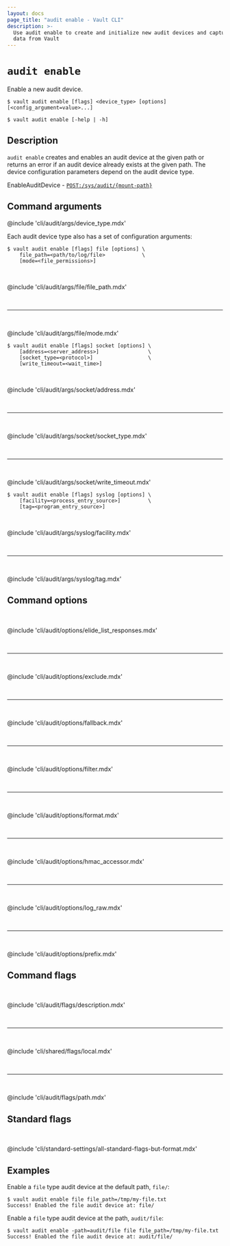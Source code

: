 ```yaml
---
layout: docs
page_title: "audit enable - Vault CLI"
description: >-
  Use audit enable to create and initialize new audit devices and capture log
  data from Vault
---
```


# `audit enable`

Enable a new audit device.

<CodeBlockConfig hideClipboard>

```shell-session
$ vault audit enable [flags] <device_type> [options] [<config_argument=value>...]

$ vault audit enable [-help | -h]
```

</CodeBlockConfig>

## Description

`audit enable` creates and enables an audit device at the given path or returns
an error if an audit device already exists at the given path. The device
configuration parameters depend on the audit device type.

<Tip title="Related API endpoints">

  EnableAuditDevice - [`POST:/sys/audit/{mount-path}`](/vault/api-docs/system/audit#enable-audit-device)

</Tip>



## Command arguments

@include 'cli/audit/args/device_type.mdx'

Each audit device type also has a set of configuration arguments:

<Tabs>

<Tab heading="File">

<CodeBlockConfig hideClipboard>

```shell-session
$ vault audit enable [flags] file [options] \
    file_path=<path/to/log/file>            \
    [mode=<file_permissions>]
```

</CodeBlockConfig>

<br />

@include 'cli/audit/args/file/file_path.mdx'

<br /><hr /><br />

@include 'cli/audit/args/file/mode.mdx'

</Tab>

<Tab heading="Socket">

<CodeBlockConfig hideClipboard>

```shell-session
$ vault audit enable [flags] socket [options] \
    [address=<server_address>]                \
    [socket_type=<protocol>]                  \
    [write_timeout=<wait_time>]
```

</CodeBlockConfig>

<br />

@include 'cli/audit/args/socket/address.mdx'

<br /><hr /><br />

@include 'cli/audit/args/socket/socket_type.mdx'

<br /><hr /><br />

@include 'cli/audit/args/socket/write_timeout.mdx'

</Tab>

<Tab heading="Syslog">

<CodeBlockConfig hideClipboard>

```shell-session
$ vault audit enable [flags] syslog [options] \
    [facility=<process_entry_source>]         \
    [tag=<program_entry_source>]
```

</CodeBlockConfig>

<br />

@include 'cli/audit/args/syslog/facility.mdx'

<br /><hr /><br />

@include 'cli/audit/args/syslog/tag.mdx'

</Tab>

</Tabs>

## Command options

<br />

@include 'cli/audit/options/elide_list_responses.mdx'

<br /><hr /><br />

@include 'cli/audit/options/exclude.mdx'

<br /><hr /><br />

@include 'cli/audit/options/fallback.mdx'

<br /><hr /><br />

@include 'cli/audit/options/filter.mdx'

<br /><hr /><br />

@include 'cli/audit/options/format.mdx'

<br /><hr /><br />

@include 'cli/audit/options/hmac_accessor.mdx'

<br /><hr /><br />

@include 'cli/audit/options/log_raw.mdx'

<br /><hr /><br />

@include 'cli/audit/options/prefix.mdx'

## Command flags

<br />

@include 'cli/audit/flags/description.mdx'

<br /><hr /><br />

@include 'cli/shared/flags/local.mdx'

<br /><hr /><br />

@include 'cli/audit/flags/path.mdx'

## Standard flags

<br />

@include 'cli/standard-settings/all-standard-flags-but-format.mdx'

## Examples

Enable a `file` type audit device at the default path, `file/`:

```shell-session
$ vault audit enable file file_path=/tmp/my-file.txt
Success! Enabled the file audit device at: file/
```

Enable a `file` type audit device at the path, `audit/file`:

```shell-session
$ vault audit enable -path=audit/file file file_path=/tmp/my-file.txt
Success! Enabled the file audit device at: audit/file/
```

